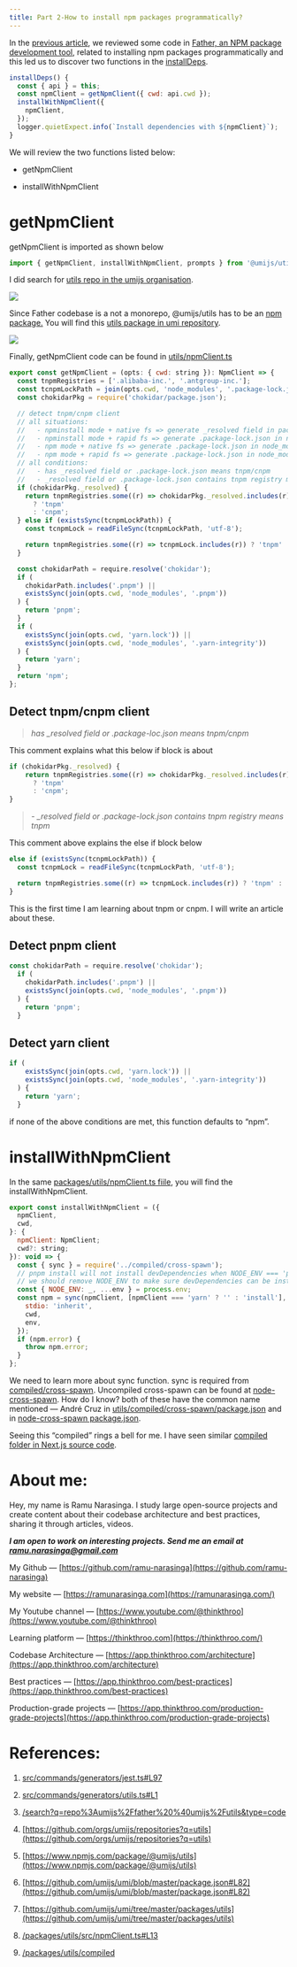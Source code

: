 ```yaml
---
title: Part 2-How to install npm packages programmatically?
---
```

In the [previous article](https://medium.com/@thinkthroo/part-1-how-to-install-npm-packages-programmatically-b35f1a2c0142), we reviewed some code in [Father, an NPM package development tool](https://github.com/umijs/father/tree/a95a4ead36ecb4788728348fcb45a83507a0fb17), related to installing npm packages programmatically and this led us to discover two functions in the [installDeps](https://github.com/umijs/father/blob/master/src/commands/generators/utils.ts#L41C3-L48C4).

```javascript
installDeps() {
  const { api } = this;
  const npmClient = getNpmClient({ cwd: api.cwd });
  installWithNpmClient({
    npmClient,
  });
  logger.quietExpect.info(`Install dependencies with ${npmClient}`);
}
```

We will review the two functions listed below:

* getNpmClient
    
* installWithNpmClient
    

# **getNpmClient**

getNpmClient is imported as shown below

```javascript
import { getNpmClient, installWithNpmClient, prompts } from '@umijs/utils';
```

I did search for [utils repo in the umijs organisation](https://github.com/orgs/umijs/repositories?q=utils).

![](https://miro.medium.com/v2/resize:fit:875/1*uLMDR1SSkl62dUgSxJjChg.png)

Since Father codebase is a not a monorepo, @umijs/utils has to be an [npm package.](https://www.npmjs.com/package/@umijs/utils) You will find this [utils package in umi repository](https://github.com/umijs/umi/tree/master/packages/utils).

![](https://miro.medium.com/v2/resize:fit:875/1*xn7AfjyAJkgn7KkRNBWmVQ.png)

Finally, getNpmClient code can be found in [utils/npmClient.ts](https://github.com/umijs/umi/blob/master/packages/utils/src/npmClient.ts#L13)

```javascript
export const getNpmClient = (opts: { cwd: string }): NpmClient => {
  const tnpmRegistries = ['.alibaba-inc.', '.antgroup-inc.'];
  const tcnpmLockPath = join(opts.cwd, 'node_modules', '.package-lock.json');
  const chokidarPkg = require('chokidar/package.json');

  // detect tnpm/cnpm client
  // all situations:
  //   - npminstall mode + native fs => generate _resolved field in package.json
  //   - npminstall mode + rapid fs => generate .package-lock.json in node_modules
  //   - npm mode + native fs => generate .package-lock.json in node_modules
  //   - npm mode + rapid fs => generate .package-lock.json in node_modules
  // all conditions:
  //   - has _resolved field or .package-lock.json means tnpm/cnpm
  //   - _resolved field or .package-lock.json contains tnpm registry means tnpm
  if (chokidarPkg._resolved) {
    return tnpmRegistries.some((r) => chokidarPkg._resolved.includes(r))
      ? 'tnpm'
      : 'cnpm';
  } else if (existsSync(tcnpmLockPath)) {
    const tcnpmLock = readFileSync(tcnpmLockPath, 'utf-8');

    return tnpmRegistries.some((r) => tcnpmLock.includes(r)) ? 'tnpm' : 'cnpm';
  }

  const chokidarPath = require.resolve('chokidar');
  if (
    chokidarPath.includes('.pnpm') ||
    existsSync(join(opts.cwd, 'node_modules', '.pnpm'))
  ) {
    return 'pnpm';
  }
  if (
    existsSync(join(opts.cwd, 'yarn.lock')) ||
    existsSync(join(opts.cwd, 'node_modules', '.yarn-integrity'))
  ) {
    return 'yarn';
  }
  return 'npm';
};
```

## **Detect tnpm/cnpm client**

> *has \_resolved field or .package-loc.json means tnpm/cnpm*

This comment explains what this below if block is about

```javascript
if (chokidarPkg._resolved) {
    return tnpmRegistries.some((r) => chokidarPkg._resolved.includes(r))
      ? 'tnpm'
      : 'cnpm';
}
```

> *\- \_resolved field or .package-lock.json contains tnpm registry means tnpm*

This comment above explains the else if block below

```javascript
else if (existsSync(tcnpmLockPath)) {
  const tcnpmLock = readFileSync(tcnpmLockPath, 'utf-8');

  return tnpmRegistries.some((r) => tcnpmLock.includes(r)) ? 'tnpm' : 'cnpm';
}
```

This is the first time I am learning about tnpm or cnpm. I will write an article about these.

## **Detect pnpm client**

```javascript
const chokidarPath = require.resolve('chokidar');
  if (
    chokidarPath.includes('.pnpm') ||
    existsSync(join(opts.cwd, 'node_modules', '.pnpm'))
  ) {
    return 'pnpm';
  }
```

## **Detect yarn client**

```javascript
if (
    existsSync(join(opts.cwd, 'yarn.lock')) ||
    existsSync(join(opts.cwd, 'node_modules', '.yarn-integrity'))
  ) {
    return 'yarn';
  }
```

if none of the above conditions are met, this function defaults to “npm”.

# **installWithNpmClient**

In the same [packages/utils/npmClient.ts fiile](https://github.com/umijs/umi/blob/master/packages/utils/src/npmClient.ts#L53), you will find the installWithNpmClient.

```javascript
export const installWithNpmClient = ({
  npmClient,
  cwd,
}: {
  npmClient: NpmClient;
  cwd?: string;
}): void => {
  const { sync } = require('../compiled/cross-spawn');
  // pnpm install will not install devDependencies when NODE_ENV === 'production'
  // we should remove NODE_ENV to make sure devDependencies can be installed
  const { NODE_ENV: _, ...env } = process.env;
  const npm = sync(npmClient, [npmClient === 'yarn' ? '' : 'install'], {
    stdio: 'inherit',
    cwd,
    env,
  });
  if (npm.error) {
    throw npm.error;
  }
};
```

We need to learn more about sync function. sync is required from [compiled/cross-spawn](https://github.com/umijs/umi/blob/master/packages/utils/compiled/cross-spawn/package.json). Uncompiled cross-spawn can be found at [node-cross-spawn](https://github.com/moxystudio/node-cross-spawn/blob/master/index.js). How do I know? both of these have the common name mentioned — André Cruz in [utils/compiled/cross-spawn/package.json](https://github.com/umijs/umi/blob/master/packages/utils/compiled/cross-spawn/package.json) and in [node-cross-spawn package.json](https://github.com/moxystudio/node-cross-spawn/blob/master/package.json#L15).

Seeing this “compiled” rings a bell for me. I have seen similar [compiled folder in Next.js source code](https://github.com/vercel/next.js/tree/canary/packages/next/src/compiled).

# **About me:**

Hey, my name is Ramu Narasinga. I study large open-source projects and create content about their codebase architecture and best practices, sharing it through articles, videos.

***I am open to work on interesting projects. Send me an email at ramu.narasinga@gmail.com***

My Github — [https://github.com/ramu-narasinga](https://github.com/ramu-narasinga)

My website — [https://ramunarasinga.com](https://ramunarasinga.com/)

My Youtube channel — [https://www.youtube.com/@thinkthroo](https://www.youtube.com/@thinkthroo)

Learning platform — [https://thinkthroo.com](https://thinkthroo.com/)

Codebase Architecture — [https://app.thinkthroo.com/architecture](https://app.thinkthroo.com/architecture)

Best practices — [https://app.thinkthroo.com/best-practices](https://app.thinkthroo.com/best-practices)

Production-grade projects — [https://app.thinkthroo.com/production-grade-projects](https://app.thinkthroo.com/production-grade-projects)

# **References:**

1. [src/commands/generators/jest.ts#L97](https://github.com/umijs/father/blob/a95a4ead36ecb4788728348fcb45a83507a0fb17/src/commands/generators/jest.ts#L97)
    
2. [src/commands/generators/utils.ts#L1](https://github.com/umijs/father/blob/master/src/commands/generators/utils.ts#L1)
    
3. [/search?q=repo%3Aumijs%2Ffather%20%40umijs%2Futils&type=code](https://github.com/search?q=repo%3Aumijs%2Ffather+%40umijs%2Futils&type=code)
    
4. [https://github.com/orgs/umijs/repositories?q=utils](https://github.com/orgs/umijs/repositories?q=utils)
    
5. [https://www.npmjs.com/package/@umijs/utils](https://www.npmjs.com/package/@umijs/utils)
    
6. [https://github.com/umijs/umi/blob/master/package.json#L82](https://github.com/umijs/umi/blob/master/package.json#L82)
    
7. [https://github.com/umijs/umi/tree/master/packages/utils](https://github.com/umijs/umi/tree/master/packages/utils)
    
8. [/packages/utils/src/npmClient.ts#L13](https://github.com/umijs/umi/blob/9c3194d0617276fbecd09d19a8cff606fcaac82d/packages/utils/src/npmClient.ts#L13)
    
9. [/packages/utils/compiled](https://github.com/umijs/umi/tree/9c3194d0617276fbecd09d19a8cff606fcaac82d/packages/utils/compiled)